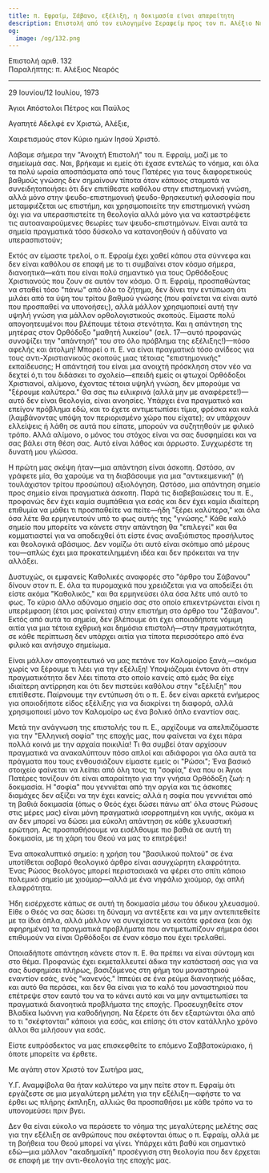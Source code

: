 ```yaml
---
title: π. Εφραίμ, Σάβανο, εξέλιξη, η δοκιμασία είναι απαραίτητη
description: Επιστολή από τον ευλογημένο Σεραφείμ προς τον π. Αλέξιο Νεαρό.
og:
  image: /og/132.png
---
```


<div style={{textAlign:'right', fontFamily:'monospace'}}>Επιστολή αριθ. 132</div>
<div style={{textAlign:'left', fontFamily:'monospace'}}>Παραλήπτης: π. Αλέξιος Νεαρός</div>

---

29 Ιουνίου/12 Ιουλίου, 1973

Άγιοι Απόστολοι Πέτρος και Παύλος

Αγαπητέ Αδελφέ εν Χριστώ, Αλέξιε,

Χαιρετισμούς στον Κύριο ημών Ιησού Χριστό.

Λάβαμε σήμερα την "Ανοιχτή Επιστολή" του π. Εφραίμ, μαζί με το σημείωμά σας. Ναι, βρήκαμε κι εμείς ότι έχασε εντελώς το νόημα, και όλα τα πολύ ωραία αποσπάσματα από τους Πατέρες για τους διαφορετικούς βαθμούς γνώσης δεν σημαίνουν τίποτα όταν κάποιος σταματά να συνειδητοποιήσει ότι δεν επιτίθεστε καθόλου στην επιστημονική γνώση, αλλά μόνο στην ψευδο-επιστημονική ψευδο-θρησκευτική φιλοσοφία που μεταμφιέζεται ως επιστήμη, και χρησιμοποιείτε την επιστημονική γνώση όχι για να υπερασπιστείτε τη θεολογία αλλά μόνο για να καταστρέψετε τις αυτοαναιρούμενες θεωρίες των ψευδο-επιστημόνων. Είναι αυτά τα σημεία πραγματικά τόσο δύσκολο να κατανοηθούν ή αδύνατο να υπερασπιστούν;

Εκτός αν είμαστε τρελοί, ο π. Εφραίμ έχει χαθεί κάπου στα σύννεφα και δεν είναι καθόλου σε επαφή με το τι συμβαίνει στον κόσμο σήμερα, διανοητικά—κάτι που είναι πολύ σημαντικό για τους Ορθόδοξους Χριστιανούς που ζουν σε αυτόν τον κόσμο. Ο π. Εφραίμ, προσπαθώντας να σταθεί τόσο "πάνω" από όλο το ζήτημα, δεν δίνει την εντύπωση ότι μιλάει από τα ύψη του τρίτου βαθμού γνώσης (που φαίνεται να είναι αυτό που προσπαθεί να υπονοήσει;), αλλά μάλλον χρησιμοποιεί αυτή την υψηλή γνώση για μάλλον ορθολογιστικούς σκοπούς. Είμαστε πολύ απογοητευμένοι που βλέπουμε τέτοια στενότητα. Και η απάντηση της μητέρας στον Ορθόδοξο "μαθητή λυκείου" (σελ. 17—αυτό προφανώς συνοψίζει την "απάντησή" του στο όλο πρόβλημα της εξέλιξης!)—πόσο αφελής και άτολμη! Μπορεί ο π. Ε. να είναι πραγματικά τόσο ανίδεος για τους αντι-Χριστιανικούς σκοπούς μιας τέτοιας "επιστημονικής" εκπαίδευσης; Η απάντησή του είναι μια ανοιχτή πρόσκληση στον νέο να δεχτεί ό,τι του διδάσκει το σχολείο—επειδή εμείς οι φτωχοί Ορθόδοξοι Χριστιανοί, αλίμονο, έχοντας τέτοια υψηλή γνώση, δεν μπορούμε να "ξέρουμε καλύτερα." Θα σας πω ειλικρινά (αλλά μην με αναφέρετε!)—αυτό δεν είναι θεολογία, είναι ανοησίες. Υπάρχει ένα πραγματικό και επείγον πρόβλημα εδώ, και το έχετε αντιμετωπίσει τίμια, φρέσκα και καλά (λαμβάνοντας υπόψη τον περιορισμένο χώρο που είχατε); αν υπάρχουν ελλείψεις ή λάθη σε αυτά που είπατε, μπορούν να συζητηθούν με φιλικό τρόπο. Αλλά αλίμονο, ο μόνος του στόχος είναι να σας δυσφημίσει και να σας βάλει στη θέση σας. Αυτό είναι λάθος και άρρωστο. Συγχωρέστε τη δυνατή μου γλώσσα.

Η πρώτη μας σκέψη ήταν—μια απάντηση είναι άσκοπη. Ωστόσο, αν γράφετε μία, θα χαρούμε να τη διαβάσουμε για μια "αντικειμενική" (ή τουλάχιστον τρίτου προσώπου) αξιολόγηση. Ωστόσο, μια απάντηση σημείο προς σημείο είναι πραγματικά άσκοπη. Παρά τις διαβεβαιώσεις του π. Ε., προφανώς δεν έχει καμία συμπάθεια για εσάς και δεν έχει καμία ιδιαίτερη επιθυμία να μάθει τι προσπαθείτε να πείτε—ήδη "ξέρει καλύτερα," και όλα όσα λέτε θα ερμηνευτούν υπό το φως αυτής της "γνώσης." Κάθε καλό σημείο που μπορείτε να κάνετε στην απάντηση θα "επιλεγεί" και θα κομματιαστεί για να αποδειχθεί ότι είστε ένας αναξιόπιστος προσήλυτος και θεολογικά αβάσιμος. Δεν νομίζω ότι αυτό είναι σκόπιμο από μέρους του—απλώς έχει μια προκατειλημμένη ιδέα και δεν πρόκειται να την αλλάξει.

Δυστυχώς, οι εμφανείς Καθολικές αναφορές στο "άρθρο του Σάβανου" δίνουν στον π. Ε. όλα τα πυρομαχικά που χρειάζεται για να αποδείξει ότι είστε ακόμα "Καθολικός," και θα ερμηνεύσει όλα όσα λέτε υπό αυτό το φως. Το κύριο άλλο αδύναμο σημείο σας στο οποίο επικεντρώνεται είναι η υπερέμφαση (έτσι μας φαίνεται) στην επιστήμη στο άρθρο του "Σάβανου". Εκτός από αυτά τα σημεία, δεν βλέπουμε ότι έχει οποιαδήποτε νόμιμη αιτία για μια τέτοια εχθρική και δημόσια επιστολή—στην πραγματικότητα, σε κάθε περίπτωση δεν υπάρχει αιτία για τίποτα περισσότερο από ένα φιλικό και ανήσυχο σημείωμα.

Είναι μάλλον απογοητευτικό να μας πετάνε τον Καλομοίρο ξανά,—ακόμα χωρίς να ξέρουμε τι λέει για την εξέλιξη! Υποψιάζομαι έντονα ότι στην πραγματικότητα δεν λέει τίποτα στο οποίο κανείς από εμάς θα είχε ιδιαίτερη αντίρρηση και ότι δεν πιστεύει καθόλου στην "εξέλιξη" που επιτίθεστε. Παίρνουμε την εντύπωση ότι ο π. Ε. δεν είναι αρκετά ενήμερος για οποιοδήποτε είδος εξέλιξης για να διακρίνει τη διαφορά, αλλά χρησιμοποιεί μόνο τον Καλομοίρο ως ένα βολικό όπλο εναντίον σας.

Μετά την ανάγνωση της επιστολής του π. Ε., αρχίζουμε να απελπιζόμαστε για την "Ελληνική σοφία" της εποχής μας, που φαίνεται να έχει πάρα πολλά κοινά με την αρχαία ποικιλία! Τι θα συμβεί όταν αρχίσουν πραγματικά να ανακαλύπτουν πόσο απλοί και αδιάφοροι για όλα αυτά τα πράγματα που τους ενθουσιάζουν είμαστε εμείς οι "Ρώσοι"; Ένα βασικό στοιχείο φαίνεται να λείπει από όλη τους τη "σοφία," ένα που οι Άγιοι Πατέρες τονίζουν ότι είναι απαραίτητο για την γνήσια Ορθόδοξη ζωή: η δοκιμασία. Η "σοφία" που γεννιέται από την αργία και τις άσκοπες διαμάχες δεν αξίζει να την έχει κανείς; αλλά η σοφία που γεννιέται από τη βαθιά δοκιμασία (όπως ο Θεός έχει δώσει πάνω απ' όλα στους Ρώσους στις μέρες μας) είναι μόνη πραγματικά ισορροπημένη και υγιής, ακόμα κι αν δεν μπορεί να δώσει μια εύκολη απάντηση σε κάθε χλευαστική ερώτηση. Ας προσπαθήσουμε να εισέλθουμε πιο βαθιά σε αυτή τη δοκιμασία, με τη χάρη του Θεού να μας το επιτρέψει!

Ένα αποκαλυπτικό σημείο: η χρήση του "βασιλικού πολτού" σε ένα υποτίθεται σοβαρό θεολογικό άρθρο είναι ασυγχώρητη ελαφρότητα. Ένας Ρώσος θεολόγος μπορεί περιστασιακά να φέρει στο σπίτι κάποιο πολεμικό σημείο με χιούμορ—αλλά με ένα νηφάλιο χιούμορ, όχι απλή ελαφρότητα.

Ήδη εισέρχεστε κάπως σε αυτή τη δοκιμασία μέσω του άδικου χλευασμού. Είθε ο Θεός να σας δώσει τη δύναμη να αντέξετε και να μην αντεπιτεθείτε με τα ίδια όπλα, αλλά μάλλον να συνεχίσετε να κοιτάτε φρέσκα (και όχι αφηρημένα) τα πραγματικά προβλήματα που αντιμετωπίζουν σήμερα όσοι επιθυμούν να είναι Ορθόδοξοι σε έναν κόσμο που έχει τρελαθεί.

Οποιαδήποτε απάντηση κάνετε στον π. Ε. θα πρέπει να είναι σύντομη και στο θέμα. Προφανώς έχει εκμεταλλευτεί άδικα την κατάστασή σας για να σας δυσφημίσει πλήρως, βασιζόμενος στη φήμη του μοναστηριού εναντίον εσάς, ενός "κανενός." Ιππεύει σε ένα ρεύμα διανοητικής μόδας, και αυτό θα περάσει, και δεν θα είναι για το καλό του μοναστηριού που επέτρεψε στον εαυτό του να το κάνει αυτό και να μην αντιμετωπίσει τα πραγματικά διανοητικά προβλήματα της εποχής. Προσευχηθείτε στον Βλαδίκα Ιωάννη για καθοδήγηση. Να ξέρετε ότι δεν εξαρτώνται όλα από το τι "σκέφτονται" κάποιοι για εσάς, και επίσης ότι στον κατάλληλο χρόνο άλλοι θα μιλήσουν για εσάς.

Είστε ευπρόσδεκτος να μας επισκεφθείτε το επόμενο Σαββατοκύριακο, ή όποτε μπορείτε να έρθετε.

Με αγάπη στον Χριστό τον Σωτήρα μας,

Υ.Γ. Αναμφίβολα θα ήταν καλύτερο να μην πείτε στον π. Εφραίμ ότι εργάζεστε σε μια μεγαλύτερη μελέτη για την εξέλιξη—αφήστε το να έρθει ως πλήρης έκπληξη, αλλιώς θα προσπαθήσει με κάθε τρόπο να το υπονομεύσει πριν βγει.

Δεν θα είναι εύκολο να περάσετε το νόημα της μεγαλύτερης μελέτης σας για την εξέλιξη σε ανθρώπους που σκέφτονται όπως ο π. Εφραίμ, αλλά με τη βοήθεια του Θεού μπορεί να γίνει. Υπάρχει κάτι βαθύ και σημαντικό εδώ—μια μάλλον "ακαδημαϊκή" προσέγγιση στη θεολογία που δεν έρχεται σε επαφή με την αντι-θεολογία της εποχής μας.
